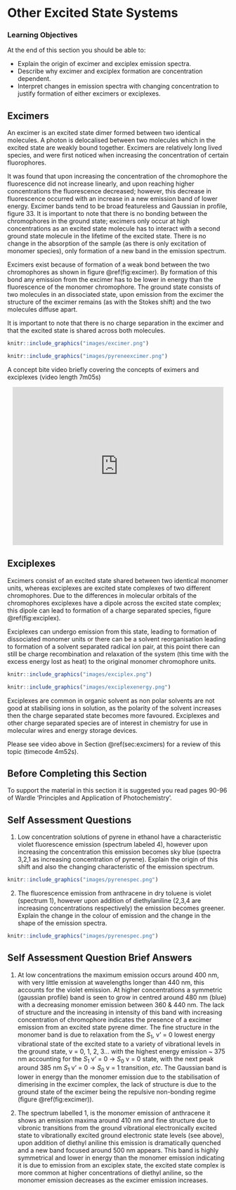 # Other Excited State Systems {#ch:excited}

### Learning Objectives {#sec:exitedLOs}


At the end of this section you should be able to:

- Explain the origin of excimer and exciplex emission spectra.
- Describe why excimer and exciplex formation are concentration dependent.
- Interpret changes in emission spectra with changing concentration to justify formation of either excimers or exciplexes.



## Excimers {#sec:excimers}

An excimer is an excited state dimer formed between two identical molecules. A photon is delocalised between two molecules which in the excited state are weakly bound together. Excimers are relatively long lived species, and were first noticed when increasing the concentration of certain fluorophores. 

It was found that upon increasing the concentration of the chromophore the fluorescence did not increase linearly, and upon reaching higher concentrations the fluorescence decreased; however, this decrease in fluorescence occurred with an increase in a new emission band of lower energy. Excimer bands tend to be broad featureless and Gaussian in profile, figure 33. It is important to note that there is no bonding between the chromophores in the ground state; excimers only occur at high concentrations as an excited state molecule has to interact with a second ground state molecule in the lifetime of the excited state. There is no change in the absorption of the sample (as there is only excitation of monomer species), only formation of a new band in the emission spectrum.

Excimers exist because of formation of a weak bond between the two chromophores as shown in figure \@ref(fig:excimer). By formation of this bond any emission from the excimer has to be lower in energy than the fluorescence of the monomer chromophore. The ground state consists of two molecules in an dissociated state, upon emission from the excimer the structure of the excimer remains (as with the Stokes shift) and the two molecules diffuse apart.

It is important to note that there is no charge separation in the excimer and that the excited state is shared across both molecules.

```r
knitr::include_graphics("images/excimer.png")
```

```r
knitr::include_graphics("images/pyreneexcimer.png")
```

A concept bite video briefly covering the concepts of eximers and exciplexes (video length 7m05s)

<div style="text-align: center;"><iframe width="480" height="360" src="https://www.youtube.com/embed/EOURuV9cNOM" frameborder="0" allow="accelerometer; autoplay; encrypted-media; gyroscope; picture-in-picture" allowfullscreen></iframe></div>

## Exciplexes

Excimers consist of an excited state shared between two identical monomer units, whereas exciplexes are excited state complexes of two different chromophores. Due to the differences in molecular orbitals of the chromophores exciplexes have a dipole across the excited state complex; this dipole can lead to formation of a charge separated species, figure \@ref(fig:exciplex).

Exciplexes can undergo emission from this state, leading to formation of dissociated monomer units or there can be a solvent reorganisation leading to formation of a solvent separated radical ion pair, at this point there can still be charge recombination and relaxation of the system (this time with the excess energy lost as heat) to the original monomer chromophore units.

```r
knitr::include_graphics("images/exciplex.png")
```

```r
knitr::include_graphics("images/exciplexenergy.png")
```

Exciplexes are common in organic solvent as non polar solvents are not good at stabilising ions in solution, as the polarity of the solvent increases then the charge separated state becomes more favoured. Exciplexes and other charge separated species are of interest in chemistry for use in molecular wires and energy storage devices.

Please see video above in Section \@ref(sec:excimers) for a review of this topic (timecode 4m52s).


## Before Completing this Section
To support the material in this section it is suggested you read pages 90-96 of Wardle ‘Principles and Application of Photochemistry’.

## Self Assessment Questions

1. Low concentration solutions of pyrene in ethanol have a characteristic violet fluorescence emission (spectrum labeled 4), however upon increasing the concentration this emission becomes sky blue (spectra 3,2,1 as increasing concentration of pyrene). Explain the origin of this shift and also the changing characteristic of the emission spectrum.

```r
knitr::include_graphics("images/pyrenespec.png")
```



2. The fluorescence emission from anthracene in dry toluene is violet (spectrum 1), however upon addition of diethylaniline (2,3,4 are increasing concentrations respectively) the emission becomes greener. Explain the change in the colour of emission and the change in the shape of the emission spectra.

```r
knitr::include_graphics("images/pyrenespec.png")
```



## Self Assessment Question Brief Answers

1. At low concentrations the maximum emission occurs around 400 nm, with very little emission at wavelengths longer than 440 nm, this accounts for the violet emission. At higher concentrations a symmetric (gaussian profile) band is seen to grow in centred around 480 nm (blue) with a decreasing monomer emission between 360 & 440 nm. The lack of structure and the increasing in intensity of this band with increasing concentration of chromophore indicates the presence of a excimer emission from an excited state pyrene dimer. The fine structure in the monomer band is due to relaxation from the $S_1$, v’ = 0 lowest energy vibrational state of the excited state to a variety of vibrational levels in the ground state, v = 0, 1, 2, 3… with the highest energy emission ~ 375 nm accounting for the $S_1$ v’ = 0 → $S_0$ v = 0 state, with the next peak around 385 nm $S_1$ v’ = 0 → $S_0$ v = 1 transition, *etc*. The Gaussian band is lower in energy than the monomer emission due to the stabilisation of dimerising in the excimer complex, the lack of structure is due to the ground state of the excimer being the repulsive non-bonding regime (figure \@ref(fig:excimer)).

2. The spectrum labelled 1, is the monomer emission of anthracene it shows an emission maxima around 410 nm and  fine structure due to vibronic transitions from the ground vibrational electronically excited state to vibrationally excited ground electronic state levels (see above), upon addition of diethyl aniline this emission is dramatically quenched and a new band focused around 500 nm appears. This band is highly symmetrical and lower in energy than the monomer emission indicating it is due to emission from an exciplex state, the excited state complex is more common at higher concentrations of diethyl aniline, so the monomer emission decreases as the excimer emission increases.
